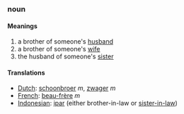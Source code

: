 ===noun===
====Meanings====
#a brother of someone's [[husband]]
#a brother of someone's [[wife]]
#the husband of someone's [[sister]]
====Translations====
*[[Dutch]]: [[schoonbroer]] ''m'', [[zwager]] ''m''
*[[French]]: [[beau-frère]] ''m''
*[[Indonesian]]: [[ipar]] (either brother-in-law or [[sister-in-law]])